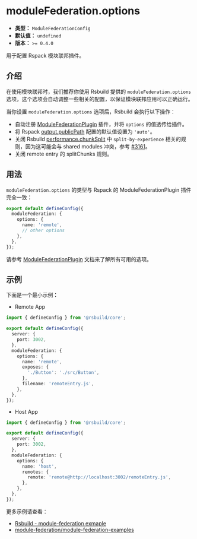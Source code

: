 # moduleFederation.options

- **类型：** `ModuleFederationConfig`
- **默认值：** `undefined`
- **版本：** `>= 0.4.0`

用于配置 Rspack 模块联邦插件。

## 介绍

在使用模块联邦时，我们推荐你使用 Rsbuild 提供的 `moduleFederation.options` 选项，这个选项会自动调整一些相关的配置，以保证模块联邦应用可以正确运行。

当你设置 `moduleFederation.options` 选项后，Rsbuild 会执行以下操作：

- 自动注册 [ModuleFederationPlugin](https://rspack.dev/config/plugins#containermodulefederationplugin) 插件，并将 `options` 的值透传给插件。
- 将 Rspack [output.publicPath](https://rspack.dev/config/output#outputpublicpath) 配置的默认值设置为 `'auto'`。
- 关闭 Rsbuild [performance.chunkSplit](/config/performance/chunk-split) 中 `split-by-experience` 相关的规则，因为这可能会与 shared modules 冲突，参考 [#3161](https://github.com/module-federation/module-federation-examples/issues/3161)。
- 关闭 remote entry 的 splitChunks 规则。

## 用法

`moduleFederation.options` 的类型与 Rspack 的 ModuleFederationPlugin 插件完全一致：

```ts title="rsbuild.config.ts"
export default defineConfig({
  moduleFederation: {
    options: {
      name: 'remote',
      // other options
    },
  },
});
```

请参考 [ModuleFederationPlugin](https://rspack.dev/config/plugins#containermodulefederationplugin) 文档来了解所有可用的选项。

## 示例

下面是一个最小示例：

- Remote App

```ts title="remote/rsbuild.config.ts"
import { defineConfig } from '@rsbuild/core';

export default defineConfig({
  server: {
    port: 3002,
  },
  moduleFederation: {
    options: {
      name: 'remote',
      exposes: {
        './Button': './src/Button',
      },
      filename: 'remoteEntry.js',
    },
  },
});
```

- Host App

```ts title="host/rsbuild.config.ts"
import { defineConfig } from '@rsbuild/core';

export default defineConfig({
  server: {
    port: 3002,
  },
  moduleFederation: {
    options: {
      name: 'host',
      remotes: {
        remote: 'remote@http://localhost:3002/remoteEntry.js',
      },
    },
  },
});
```

更多示例请查看：

- [Rsbuild - module-federation exmaple](https://github.com/web-infra-dev/rsbuild/tree/main/examples/module-federation)
- [module-federation/module-federation-examples](https://github.com/module-federation/module-federation-examples)
